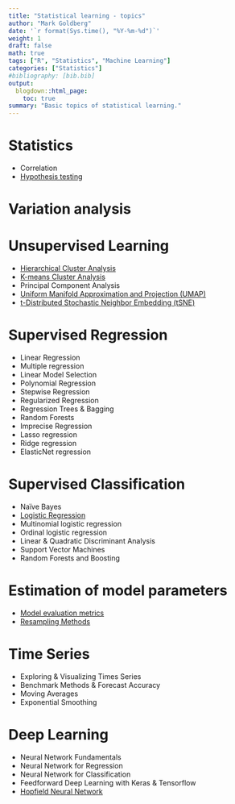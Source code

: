 ```yaml
---
title: "Statistical learning - topics"
author: "Mark Goldberg"
date: '`r format(Sys.time(), "%Y-%m-%d")`'
weight: 1
draft: false
math: true
tags: ["R", "Statistics", "Machine Learning"]
categories: ["Statistics"]
#bibliography: [bib.bib]
output:
  blogdown::html_page:
    toc: true
summary: "Basic topics of statistical learning."
---
```

# Statistics
* Correlation
* [Hypothesis testing](/post/statistics/hypothesis_testing/hypothesis_testing/)

# Variation analysis

# Unsupervised Learning
* [Hierarchical Cluster Analysis](/post/statistics/hierarchical_cluster/hierarchical_cluser/)
* [K-means Cluster Analysis](/post/statistics/k_means/k_means/)
* Principal Component Analysis
* [Uniform Manifold Approximation and Projection (UMAP)](/post/statistics/umap/umap/)
* [t-Distributed Stochastic Neighbor Embedding (tSNE)](/post/statistics/tsne/tsne/)

# Supervised Regression
* Linear Regression
* Multiple regression
* Linear Model Selection
* Polynomial Regression
* Stepwise Regression
* Regularized Regression
* Regression Trees & Bagging
* Random Forests
* Imprecise Regression
* Lasso regression
* Ridge regression
* ElasticNet regression

# Supervised Classification
* Naïve Bayes
* [Logistic Regression](/post/statistics/logistic_regression/logistic_regression)
* Multinomial logistic regression
* Ordinal logistic regression
* Linear & Quadratic Discriminant Analysis
* Support Vector Machines
* Random Forests and Boosting

# Estimation of model parameters
* [Model evaluation metrics](/post/statistics/model_evaluation_metrics/model_evaluation_metrics)
* [Resampling Methods](/post/statistics/resampling_methods/resampling_methods)

# Time Series
* Exploring & Visualizing Times Series
* Benchmark Methods & Forecast Accuracy
* Moving Averages
* Exponential Smoothing

# Deep Learning
* Neural Network Fundamentals
* Neural Network for Regression
* Neural Network for Classification
* Feedforward Deep Learning with Keras & Tensorflow
* [Hopfield Neural Network](/post/statistics/hopfield_network/hopfield_network)